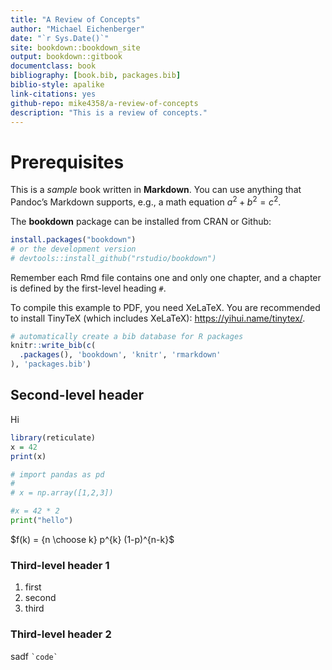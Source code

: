 ```yaml
--- 
title: "A Review of Concepts"
author: "Michael Eichenberger"
date: "`r Sys.Date()`"
site: bookdown::bookdown_site
output: bookdown::gitbook
documentclass: book
bibliography: [book.bib, packages.bib]
biblio-style: apalike
link-citations: yes
github-repo: mike4358/a-review-of-concepts
description: "This is a review of concepts."
---
```


# Prerequisites

This is a _sample_ book written in **Markdown**. You can use anything that Pandoc's Markdown supports, e.g., a math equation $a^2 + b^2 = c^2$.

The **bookdown** package can be installed from CRAN or Github:

```r
install.packages("bookdown")
# or the development version
# devtools::install_github("rstudio/bookdown")
```

Remember each Rmd file contains one and only one chapter, and a chapter is defined by the first-level heading `#`.

To compile this example to PDF, you need XeLaTeX. You are recommended to install TinyTeX (which includes XeLaTeX): <https://yihui.name/tinytex/>.

```r
# automatically create a bib database for R packages
knitr::write_bib(c(
  .packages(), 'bookdown', 'knitr', 'rmarkdown'
), 'packages.bib')
```

## Second-level header

Hi
```r
library(reticulate)
x = 42
print(x)
```

```python
# import pandas as pd
# 
# x = np.array([1,2,3])

#x = 42 * 2
print("hello")
```
$f(k) = {n \choose k} p^{k} (1-p)^{n-k}$

### Third-level header 1

1. first
2. second
3. third

### Third-level header 2 {-}

sadf
`` `code` ``
